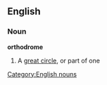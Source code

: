 ==English==
===Noun===
'''orthodrome'''
#A [[great circle]], or part of one
[[Category:English nouns]]